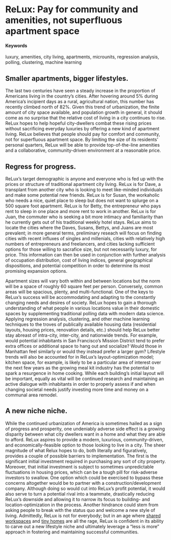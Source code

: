 # ReLux: Pay for community and amenities, not superfluous apartment space {#Rearranged-Luxury}

#### Keywords

luxury, amenities, city living, apartments, microunits, regression analysis, polling, clustering, machine learning 

## Smaller apartments, bigger lifestyles.

The last two centuries have seen a steady increase in the proportion of Americans living in the country’s cities. After hovering around 5% during America’s incipient days as a rural, agricultural nation, this number has recently climbed north of 82%. Given this trend of urbanization, the finite amount of city space available, and population growth in general, it should come as no surprise that the relative cost of living in a city continues to rise. ReLux hopes to help hopeful city-dwellers combat these rising prices without sacrificing everyday luxuries by offering a new kind of apartment living. ReLux believes that people should pay for comfort and community, not for superfluous apartment space. By limiting the size of its residents’ personal quarters, ReLux will be able to provide top-of-the-line amenities and a collaborative, community-driven environment at a reasonable price.

## Regress for progress.

ReLux's target demographic is anyone and everyone who is fed up with the prices or structure of traditional apartment city living. ReLux is for Dave, a transplant from another city who is looking to meet like-minded individuals and make some potential new friends. ReLux is for Susan, the workaholic who needs a nice, quiet place to sleep but does not want to splurge on a 500 square foot apartment. ReLux is for Betty, the entrepreneur who pays rent to sleep in one place and more rent to work in another. ReLux is for Juan, the commuter who is seeking a bit more intimacy and familiarity than he currently gets out of his traditional weekly hotel stays. ReLux aims to locate the cities where the Daves, Susans, Bettys, and Juans are most prevalent; in more general terms, preliminary reseach will focus on finding cities with recent influxes of singles and millenials, cities with relatively high numbers of entrepreneurs and freelancers, and cities lacking sufficient options for those willing to sacrafice size, but not necessarily luxury, for price. This information can then be used in conjunction with further analysis of occupation distribution, cost of living indices, general geographical dispositions, and potential competition in order to determine its most promising expansion options. 

Apartment sizes will vary both within and between locations but the norm will be a space of roughly 60 square feet per person. Conversely, common areas will be spacious, plenty, and multi-functional. One of the keys to ReLux's success will be accommodating and adapting to the constantly changing needs and desires of society. ReLux hopes to gain a thorough understanding of what people in various locations value in their domestic spaces by supplementing traditional polling data with modern data science. Applying regression analysis, clustering, and other machine learning techniques to the troves of publically available housing data (residential layouts, housing prices, renovation details, etc.) should help ReLux better stay abreast of intra-city, inter-city, and nationwide trends. For example, would potential inhabitants in San Francisco's Mission District tend to prefer extra offices or additional space to hang out and socialize? Would those in Manhattan feel similarly or would they instead prefer a larger gym? Lifestyle trends will also be accounted for in ReLux's layout-optimization model; kitchen space, for example, is likely to be a particular area of interest over the next few years as the growing meal kit industry has the potential to spark a resurgence in home cooking. While each building's initial layout will be important, equally as vital will be continued research and maintaining an active dialogue with inhabitants in order to properly assess if and when changing societal needs justify investing more time and money on a communal area remodel.

## A new niche niche.

While the continued urbanization of America is sometimes hailed as a sign of progress and prosperity, one undeniably adverse side effect is a growing disparity between what city dwellers want in a home and what they are able to afford. ReLux aspires to provide a modern, luxurious, community-driven, and economically-feasible option to those looking to live in a city. The sheer magnitude of what Relux hopes to do, both literally and figuratively, provides a couple of possible barriers to implementation. The first is the significant initial investment required in purchasing any sort of city property. Moreover, that initial investment is subject to sometimes unpredictable fluctuations in housing prices, which can be a tough pill for risk-adverse investors to swallow. One option which could be exercised to bypass these concerns altogether would be to partner with a construction/development company. Although doing so would cut into ReLux's profit potential, it would also serve to turn a potential rival into a teammate, drastically reducing ReLux's downside and allowing it to narrow its focus to building- and location-optimization in the process. Another hindrance could stem from asking people to break with the status quo and welcome a new style of living. Admittedly, ReLux is not for everybody; but in an age where [shared workspaces](https://www.cbinsights.com/research/wework-valuation-analysis/) and [tiny homes](http://www.countryliving.com/home-design/g1887/tiny-house/?) are all the rage, ReLux is confident in its ability to carve out a new lifestyle niche and ultimately leverage a "less is more" approach in fostering and maintaining successful communities. 
